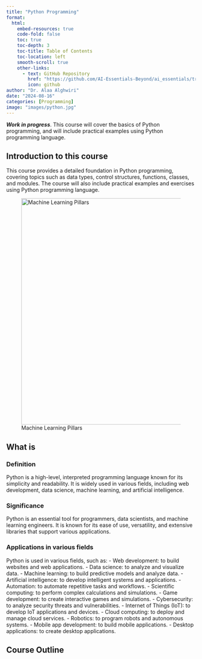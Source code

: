 ```yaml
---
title: "Python Programming"
format:
  html:
    embed-resources: true
    code-fold: false
    toc: true
    toc-depth: 3
    toc-title: Table of Contents
    toc-location: left
    smooth-scroll: true
    other-links: 
      - text: GitHub Repository
        href: "https://github.com/AI-Essentials-Beyond/ai_essentials/tree/main"
        icon: github
author: "Dr. Alaa Alghwiri"
date: "2024-08-16"
categories: [Programming]
image: "images/python.jpg"
---
```



***Work in progress***. This course will cover the basics of Python programming, and will include practical examples using Python programming language.

## Introduction to this course
This course provides a detailed foundation in Python programming, covering topics such as data types, control structures, functions, classes, and modules. The course will also include practical examples and exercises using Python programming language.

![Machine Learning Pillars](images/machine_learning_pillars_programming.png){width=600}

## What is 

### Definition
Python is a high-level, interpreted programming language known for its simplicity and readability. It is widely used in various fields, including web development, data science, machine learning, and artificial intelligence.

### Significance
Python is an essential tool for programmers, data scientists, and machine learning engineers. It is known for its ease of use, versatility, and extensive libraries that support various applications.

### Applications in various fields
Python is used in various fields, such as:
- Web development: to build websites and web applications.
- Data science: to analyze and visualize data.
- Machine learning: to build predictive models and analyze data.
- Artificial intelligence: to develop intelligent systems and applications.
- Automation: to automate repetitive tasks and workflows.
- Scientific computing: to perform complex calculations and simulations.
- Game development: to create interactive games and simulations.
- Cybersecurity: to analyze security threats and vulnerabilities.
- Internet of Things (IoT): to develop IoT applications and devices.
- Cloud computing: to deploy and manage cloud services.
- Robotics: to program robots and autonomous systems.
- Mobile app development: to build mobile applications.
- Desktop applications: to create desktop applications.



## Course Outline

